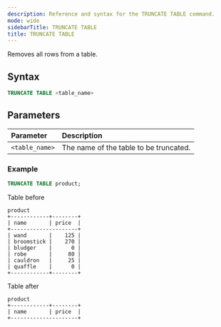 ```yaml
---
description: Reference and syntax for the TRUNCATE TABLE command.
mode: wide
sidebarTitle: TRUNCATE TABLE
title: TRUNCATE TABLE
---
```


Removes all rows from a table. 

## Syntax

```sql
TRUNCATE TABLE <table_name> 
```

## Parameters 


| Parameter       | Description                          |
| :-------------- | :------------------------------------ |
| `<table_name>`  | The name of the table to be truncated. |

### Example

```sql
TRUNCATE TABLE product;
```

Table before

```
product
+------------+--------+
| name       | price  |
+---------------------+
| wand       |    125 |
| broomstick |    270 |
| bludger    |      0 |
| robe       |     80 |
| cauldron   |     25 |
| quaffle    |      0 |
+------------+--------+
```

Table after

```
product
+------------+--------+
| name       | price  |
+---------------------+
```

